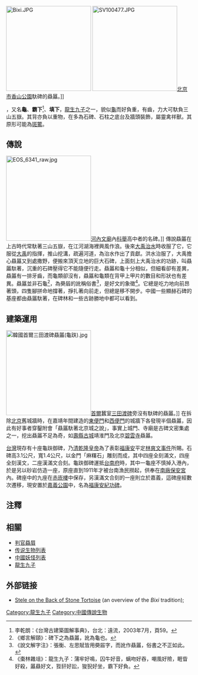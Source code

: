 [[File:Bixi.JPG|230px]]
[[File:SV100477.JPG|230px]][[北京市|北京市]][[香山公園|香山公園]]馱碑的贔屭。]]

'''{{ruby-py|贔|-{zh-cn:bì;zh-tw:ㄅㄧˋ;zh-hk:bei⁶}-}}{{ruby-py|屭|-{zh-cn:xì;zh-tw:ㄒㄧˋ;zh-hk:hei³}-}}'''，又名'''龜{{ruby-py|趺|-{zh-cn:fū;zh-tw:ㄈㄨ}-}}'''、'''霸下'''<ref>李乾朗：《台灣古建築圖解事典》，台北：遠流，2003年7月，頁59。</ref>、'''填下'''，[[龍生九子|龍生九子]]之一，貌似[[龜|龜]]而好負重，有齒，力大可馱負三山五嶽。其背亦負以重物，在多為石碑、石柱之底台及牆頭裝飾，屬靈禽祥獸。其原形可能為[[斑鱉|斑鱉]]。

==傳說==
[[File:EOS_6341_raw.jpg|230px]][[河內文廟|河內文廟]]內[[科舉|科舉]]高中者的名碑。]]
傳說贔屭在上古時代常馱著三山五嶽，在江河湖海裡興風作浪。後來[[大禹治水|大禹治水]]時收服了它，它服從[[大禹|大禹]]的指揮，推山挖溝，疏遍河道，為治水作出了貢獻。洪水治服了，大禹擔心贔屭又到處撒野，便搬來頂天立地的巨大石碑，上面刻上大禹治水的功跡，叫贔屭馱著，沉重的石碑壓得它不能隨便行走。贔屭和龜十分相似，但細看卻有差異，贔屭有一排牙齒，而龜類卻沒有，贔屭和龜類在背甲上甲片的數目和形狀也有差異。贔屭並非石龜<ref>《鄉言解頤》：碑下之為贔屭，訛為龜也。</ref>，為奰㞒的訛稱俗書<ref>《說文解字注》：張衡、左思賦皆用奰㞒字，而訛作贔屭，俗書之不正如此。</ref>，是好文的象徵<ref>《棗林雜俎》：龍生九子：蒲牢好鳴，囚牛好音，螭吻好吞，嘲風好險，睚眥好殺，屭贔好文，狴豻好訟，狻猊好坐，霸下好負。</ref>。它總是吃力地向前昂著頭，四隻腳拼命地撐著，掙扎著向前走，但總是移不開步。中國一些顯赫石碑的基座都由贔屭馱著，在碑林和一些古跡勝地中都可以看到。

==建築運用==
[[File:韓國首爾三田渡碑贔屭(龜趺).jpg|230px]][[首爾|首爾]]蠶室[[大清皇帝功德碑|三田渡碑]]旁沒有馱碑的贔屭。]]
在拆除[[北京|北京]]舊城牆時，在嘉靖年間建造的[[东便门_(北京)|東便門]]和[[西便門|西便門]]的城牆下各發現半個贔屭，因此有好事者穿鑿附會「贔屭馱著北京城之說」，事實上城門、寺廟是古碑文密集處之一，挖出贔屭不足為奇，如[[壽縣古城牆|壽縣古城]]靖淮門及北京[[碧雲寺|碧雲寺]]贔屭。

[[台灣|台灣]]現存有十座龜趺御碑，乃[[清|清]][[乾隆皇帝|乾隆皇帝]]為了表彰[[福康安|福康安]]平定[[林爽文事件|林爽文事件]]所賜。石碑高3.1公尺，寬1.4公尺，以金門「麻糬石」雕刻而成，其中四座全刻滿文，四座全刻漢文，二座漢滿文合刻。龜趺御碑運抵[[台南府|台南府]]時，其中一龜座不慎掉入港內，於是另以砂岩仿造一座，原座直到1911年才被台南漁民撈起，供奉在[[南廠保安宮|南廠保安宮]]內。碑座中的九座在[[赤崁樓|赤崁樓]]中保存，另漢滿文合刻的一座則立於嘉義，這碑座經數次遷移，現安置於[[嘉義公園|嘉義公園]]中，名為[[福康安紀功碑|福康安紀功碑]]。

==注釋==
<references />

==相關==
*[[判官贔屓|判官贔屓]]
*[[传说生物列表|传说生物列表]]
*[[中國妖怪列表|中國妖怪列表]]
*[[龍生九子|龍生九子]]

==外部链接==
{{commonscat|Bixi}}
* [https://web.archive.org/web/20100919024939/http://chinese-handicraft.com/ancient-relics/Stele_on_the_Back_of_Stone_Tortoise_60.html Stele on the Back of Stone Tortoise] (an overview of the ''Bixi'' tradition);

{{龙生九子}}

[[Category:龍生九子|Category:龍生九子]]
[[Category:中國傳說生物|Category:中國傳說生物]]